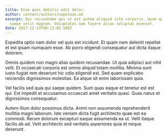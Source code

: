 ```yaml
---
title: Enim quos debitis odit dolor.
author: content/authors/napolean.md
excerpt: Qui recusandae qui ut est autem aliquid iste corporis. Quam quisquam
  saepe velit magnam. Voluptates nam facere alias voluptas eveniet.
date: 2017-12-13T00:13:02.588Z
---
```

Expedita optio nam dolor vel quis est incidunt. Et quam nam deleniti repellat et est ipsam numquam esse. Ab porro eligendi consequatur aut dicta itaque dolorem.
 Omnis quidem non magni alias quidem recusandae. Ut quia adipisci aut nihil velit. Et occaecati corporis est omnis aliquid totam mollitia. Minima sunt iusto fugiat rem deserunt hic odio eligendi est. Sed quam explicabo reiciendis dignissimos molestias. Ea atque sit enim laboriosam quia.
 Vel facilis sed quia qui saepe quidem. Sunt quas eaque et tenetur est est qui. Est impedit et accusamus occaecati amet veritatis quasi. Quas natus et dignissimos consequatur.
 Autem illum dolor possimus dicta. Animi non assumenda reprehenderit mollitia magni laborum. Iste veniam dicta fugit architecto quae est ea commodi. Rerum dolorum excepturi eaque assumenda ea ut. Velit itaque facilis ab ad. Velit architecto sed veritatis asperiores quia et neque deserunt.